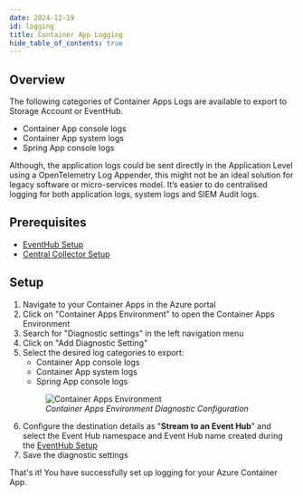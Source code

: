 ```yaml
---
date: 2024-12-19
id: logging
title: Container App Logging
hide_table_of_contents: true
---
```


## Overview
The following categories of Container Apps Logs are available to export to Storage Account or EventHub. 

 - Container App console logs
 - Container App system logs
 - Spring App console logs

Although, the application logs could be sent directly in the Application Level using a OpenTelemetry Log Appender, this might not be an ideal solution for legacy software or micro-services model. It’s easier to do centralised logging for both application logs, system logs and SIEM Audit logs.

<Tabs entityName="plans">
<TabItem value="signoz-cloud" label="SigNoz Cloud" default>

## Prerequisites

- [EventHub Setup](../../bootstrapping/data-ingestion)
- [Central Collector Setup](../../bootstrapping/collector-setup)

## Setup

1. Navigate to your Container Apps in the Azure portal
2. Click on "Container Apps Environment" to open the Container Apps Environment
3. Search for "Diagnostic settings" in the left navigation menu
4. Click on "Add Diagnostic Setting"
5. Select the desired log categories to export:
    - Container App console logs
    - Container App system logs
    - Spring App console logs
    <figure data-zoomable align="left">
    <img
        src="/img/docs/azure-monitoring/azure-container-app-diag-settings.webp"
        alt="Container Apps Environment"
    />
    <figcaption>
    <i>
    Container Apps Environment Diagnostic Configuration
    </i>
    </figcaption>
    </figure>
5. Configure the destination details as "**Stream to an Event Hub**" and select the Event Hub namespace and Event Hub name created during the [EventHub Setup](../../bootstrapping/data-ingestion)
6. Save the diagnostic settings

That's it! You have successfully set up logging for your Azure Container App. 

</TabItem>
</Tabs>
